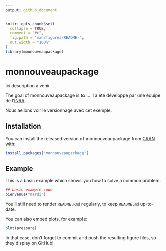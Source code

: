 ```yaml
---
output: github_document
---
```


<!-- README.md is generated from README.Rmd. Please edit that file -->

```r
knitr::opts_chunk$set(
  collapse = TRUE,
  comment = "#>",
  fig.path = "man/figures/README-",
  out.width = "100%"
)
library(monnouveaupackage)
```
# monnouveaupackage

Ici description à venir

The goal of monnouveaupackage is to ...
Il a été développé par une équipe de l'[INRA](http://www.inra.fr/).  

Nous aellons voir le versionnage avec cet exemple.

## Installation

You can install the released version of monnouveaupackage from [CRAN](https://CRAN.R-project.org) with:

``` r
install.packages("monnouveaupackage")
```

## Example

This is a basic example which shows you how to solve a common problem:

```r
## basic example code
bienvenue("mardi")
```


You'll still need to render `README.Rmd` regularly, to keep `README.md` up-to-date.

You can also embed plots, for example:

```r
plot(pressure)
```

In that case, don't forget to commit and push the resulting figure files, so they display on GitHub!

